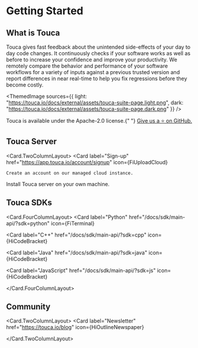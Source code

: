 
# Getting Started

## What is Touca

Touca gives fast feedback about the unintended side-effects of your day to day
code changes. It continuously checks if your software works as well as before to
increase your confidence and improve your productivity. We remotely compare the
behavior and performance of your software workflows for a variety of inputs
against a previous trusted version and report differences in near real-time to
help you fix regressions before they become costly.

<ThemedImage
  sources={{
    light: "https://touca.io/docs/external/assets/touca-suite-page.light.png",
    dark: "https://touca.io/docs/external/assets/touca-suite-page.dark.png"
  }}
/>

<Admonition type="info" icon="⚡️" title="Open Source">
  <p>
    Touca is available under the Apache-2.0 license.{" "}
    <a href="https://github.com/trytouca/trytouca">Give us a ⭐️ on GitHub.</a>
  </p>
</Admonition>

## Touca Server

<Card.TwoColumnLayout>
  <Card
    label="Sign-up"
    href="https://app.touca.io/account/signup"
    icon={FiUploadCloud}
  >
    Create an account on our managed cloud instance.
  </Card>
  <Card label="Self-host" href="/docs/server/self-hosting" icon={FiServer}>
    Install Touca server on your own machine.
  </Card>
</Card.TwoColumnLayout>

## Touca SDKs

<Card.FourColumnLayout>
  <Card
    label="Python"
    href="/docs/sdk/main-api/?sdk=python"
    icon={FiTerminal}
  ></Card>
  <Card
    label="C++"
    href="/docs/sdk/main-api/?sdk=cpp"
    icon={HiCodeBracket}
  ></Card>
  <Card
    label="Java"
    href="/docs/sdk/main-api/?sdk=java"
    icon={HiCodeBracket}
  ></Card>
  <Card
    label="JavaScript"
    href="/docs/sdk/main-api/?sdk=js"
    icon={HiCodeBracket}
  ></Card>
</Card.FourColumnLayout>

## Community

<Card.TwoColumnLayout>
  <Card label="Discord" href="https://touca.io/discord" icon={FaDiscord}></Card>
  <Card
    label="Newsletter"
    href="https://touca.io/blog"
    icon={HiOutlineNewspaper}
  ></Card>
</Card.TwoColumnLayout>
